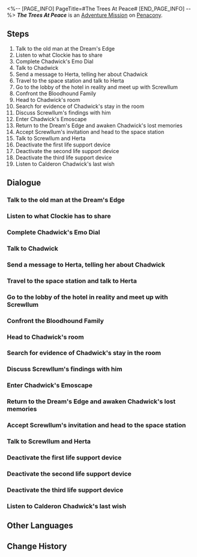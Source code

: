 <%-- [PAGE_INFO]
PageTitle=#The Trees At Peace#
[END_PAGE_INFO] --%>
{{Stub|Dialogue.}}
{{Mission Infobox
|id            = 2030301
|title         = 
|image         = <!--Mission The Trees At Peace.png-->
|type          = Adventure
|event_name    = 
|chapter       = 
|requirements  = 
* [[Trailblaze Mission]] ''[[Whodunit]]'' completed
* [[Trailblaze Continuance]] ''[[When the Stars of Ingenuity Shine]]'' completed
|summary       = Calderon Chadwick was once a brilliant scientist. However, the "Imaginary Implosion Pulse" he developed led to the loss of homes and lives for innumerable individuals.<br />He spent the remainder of his life yearning for redemption, and it took several centuries after his physical demise for him to find the rightful place he deserved.
|characters    = Alley; Clockie; Herta; Moira; Screwllum; Trailblazer
|startLocation = [[Penacony]] - [[Dream's Edge]]
|world         = Penacony
|area          = Dream's Edge
|prev          = 
|next          = 
|rewards       = Trailblaze EXP*350; Stellar Jade*50; Traveler's Guide*5; Refined Aether*5; Lost Crystal*5; Clock Credits*360; Credit*80,000
}}
'''''The Trees At Peace''''' is an [[Adventure Mission]] on [[Penacony]].

==Steps==
# Talk to the old man at the Dream's Edge
# Listen to what Clockie has to share
# Complete Chadwick's Emo Dial
# Talk to Chadwick
# Send a message to Herta, telling her about Chadwick
# Travel to the space station and talk to Herta
# Go to the lobby of the hotel in reality and meet up with Screwllum
# Confront the Bloodhound Family
# Head to Chadwick's room
# Search for evidence of Chadwick's stay in the room
# Discuss Screwllum's findings with him
# Enter Chadwick's Emoscape
# Return to the Dream's Edge and awaken Chadwick's lost memories
# Accept Screwllum's invitation and head to the space station
# Talk to Screwllum and Herta
# Deactivate the first life support device
# Deactivate the second life support device
# Deactivate the third life support device
# Listen to Calderon Chadwick's last wish

<!--
==Gameplay Notes==

--><!--
==Trial Character==

-->
==Dialogue==
{{Stub Dialogue}}

===Talk to the old man at the Dream's Edge{{subst:void|<!--203030101-->}}===
{{Mission Description|type=adventure|location=Dream's Edge|You encounter an old man with a profound gaze at the Dream's Edge.<br />Talk with him and learn about his experiences.}}
{{Dialogue Start}}
:{{tx}}
{{Dialogue End}}

===Listen to what Clockie has to share{{subst:void|<!--203030102-->}}===
{{Mission Description|type=adventure|location=Dream's Edge|update|You encounter an old man with a profound gaze at the Dream's Edge, but your discussion is harshly interrupted by the Bloodhound Family.<br />Clockie seems to have sensed something from the old man. Talk with him.}}
{{Dialogue Start}}
:{{tx}}
{{Dialogue End}}

===Complete Chadwick's Emo Dial{{subst:void|<!--203030104-->}}===
{{Mission Description|type=adventure|location=Dream's Edge|update|You encounter an old man with a profound gaze at the Dream's Edge, but your discussion is harshly interrupted by the Bloodhound Family.<br />Clockie believes that the old man is lacking a certain mood. Help fix his lost emotions after the Bloodhound Family members leave.}}
{{Dialogue Start}}
:{{tx}}
{{Dialogue End}}

===Talk to Chadwick{{subst:void|<!--203030105-->}}===
{{Mission Description|type=adventure|location=Dream's Edge|update|You have helped the old man named Chadwick fix his missing mood pieces.<br />Now, you can have an uninterrupted talk with him.}}
{{Dialogue Start}}
:{{tx}}
{{Dialogue End}}

===Send a message to Herta, telling her about Chadwick{{subst:void|<!--203030106-->}}===
{{Mission Description|type=adventure|location=Dream's Edge|update|Surprisingly, the old man named Chadwick was once a member of the Genius Society. Why is he stranded at the Dream's Edge?<br />You decide to inform other members of the Society &mdash; the ones you know, that is &mdash; about Chadwick's situation.}}
{{Dialogue Start}}
:{{tx}}
{{Dialogue End}}

===Travel to the space station and talk to Herta{{subst:void|<!--203030107-->}}===
{{Mission Description|type=adventure|location=Herta's Office|update|Surprisingly, the old man named Chadwick was once a member of the Genius Society. Why is he stranded at the Dream's Edge?<br />Herta is shocked by the news of his presence in Penacony and requests that you immediately head to the space station to discuss further information.}}
{{Dialogue Start}}
:{{tx}}
{{Dialogue End}}

===Go to the lobby of the hotel in reality and meet up with Screwllum{{subst:void|<!--203030108-->}}===
{{Mission Description|type=adventure|location=The Reverie (Reality)|update|Surprisingly, the old man named Chadwick was once a member of the Genius Society. Why is he stranded at the Dream's Edge?<br />Screwllum decides to personally travel to Penacony to uncover the truth and invites you to meet at The Reverie.}}
{{Dialogue Start}}
:{{tx}}
{{Dialogue End}}

===Confront the Bloodhound Family{{subst:void|<!--203030109-->}}===
{{Mission Description|type=adventure|location=The Reverie (Reality)|update|Screwllum joins you in the investigation of Chadwick's past.<br />However, the Bloodhound Family once again poses a hindrance. Find a way to convince them.}}
{{Dialogue Start}}
:{{tx}}
{{Dialogue End}}

===Head to Chadwick's room{{subst:void|<!--203030110-->}}===
{{Mission Description|type=adventure|location=The Reverie (Reality)|update|Screwllum joins you in the investigation of Chadwick's past.<br />Thanks to Screwllum's negotiation, The Family has accepted your request to check Chadwick's room.}}
{{Dialogue Start}}
:{{tx}}
{{Dialogue End}}

===Search for evidence of Chadwick's stay in the room{{subst:void|<!--203030103-->}}===
{{Mission Description|type=adventure|location=The Reverie (Reality)|update|Screwllum joins you in the investigation of Chadwick's past.<br />Chadwick's room seems empty. Explore the area for any potential clues.}}
{{Dialogue Start}}
:{{tx}}
{{Dialogue End}}

===Discuss Screwllum's findings with him{{subst:void|<!--203030114-->}}===
{{Mission Description|type=adventure|location=The Reverie (Reality)|update|Screwllum joins you in the investigation of Chadwick's past.<br />Screwllum has found something in the empty room. Talk to him to learn more.}}
{{Dialogue Start}}
:{{tx}}
{{Dialogue End}}

===Enter Chadwick's Emoscape{{subst:void|<!--203030116-->}}===
{{Mission Description|type=adventure|location=Dream's Edge|update|Screwllum's keepsake seems to have awakened Chadwick's memories.<br />Use the Clockwork to enter his Emoscape and relive his experiences.}}
{{Dialogue Start}}
:{{tx}}
{{Dialogue End}}

===Return to the Dream's Edge and awaken Chadwick's lost memories{{subst:void|<!--203030115-->}}===
{{Mission Description|type=adventure|location=Dream's Edge|update|Chadwick's physical body has already vanished, leaving behind a cluster of Memory Bubbles.<br />Return to the Dream's Edge with Screwllum's keepsake to help Chadwick recall his forgotten past.}}
{{Dialogue Start}}
:{{tx}}
{{Dialogue End}}

===Accept Screwllum's invitation and head to the space station{{subst:void|<!--203030117-->}}===
{{Mission Description|type=adventure|location=Dream's Edge|update|Screwllum has convinced The Family and retrieved Chadwick's memories.<br />Return to the space station and bid farewell to Dr. Chadwick, accompanied by Screwllum and Herta.}}
{{Dialogue Start}}
:{{tx}}
{{Dialogue End}}

===Talk to Screwllum and Herta{{subst:void|<!--203030118-->}}===
{{Dialogue Start}}
:{{tx}}
{{Dialogue End}}

===Deactivate the first life support device{{subst:void|<!--203030119-->}}===
{{Mission Description|type=adventure|location=Seclusion Zone|update|Under the watchful eyes of you, Screwllum, and Herta &mdash; Dr. Chadwick, who has endured external and mental struggles throughout his life, finally reaches a peaceful end.<br />Deactivate all the life support devices and send him on to his final journey.}}
{{Dialogue Start}}
:{{tx}}
{{Dialogue End}}

===Deactivate the second life support device{{subst:void|<!--203030120-->}}===
{{Dialogue Start}}
:{{tx}}
{{Dialogue End}}

===Deactivate the third life support device{{subst:void|<!--203030121-->}}===
{{Dialogue Start}}
:{{tx}}
{{Dialogue End}}

===Listen to Calderon Chadwick's last wish{{subst:void|<!--203030122-->}}===
{{Mission Description|type=adventure|location=Seclusion Zone|update|Under the watchful eyes of you, Screwllum, and Herta &mdash; Dr. Chadwick, who has endured external and mental struggles throughout his life, finally reaches a peaceful end.<br />However, before the Ocean of Trees returns to complete tranquility, the genius still has something to say...}}
{{Dialogue Start}}
:{{tx}}
{{Dialogue End}}

==Other Languages==
{{Other Languages
|en   = The Trees At Peace
|zhs  = 树海归于谧宁
|zht  = 樹海歸於謐寧
|ja   = 樹海は静謐に帰す
|ko   = 고요함으로 돌아간 숲
|es   = Los árboles vuelven a la calma
|fr   = Forêt en paix
|ru   = Мир среди деревьев
|th   = ผืนป่ากลับสู่ความสงบ
|vi   = Biển Rừng Tĩnh Lặng
|de   = Das Meer von Bäumen ruht
|id   = Lautan Pohon Kembali Tenang
|pt   = As Árvores em Paz
}}

==Change History==
{{Change History|2.0}}
